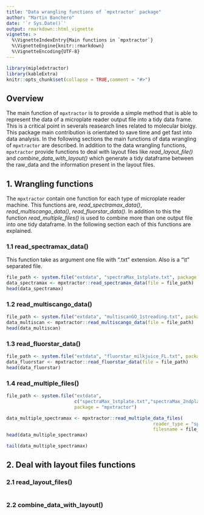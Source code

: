 ```yaml
---
title: "Data wrangling functions of `mpxtractor` package"
author: "Martin Banchero"
date: '`r Sys.Date()`'
output: rmarkdown::html_vignette
vignette: >
  %\VignetteIndexEntry{Main functions in `mpxtractor`}
  %\VignetteEngine{knitr::rmarkdown}
  %\VignetteEncoding{UTF-8}
---
```


```r
library(mipledxtractor)
library(kableExtra)
knitr::opts_chunk$set(collapse = TRUE,comment = "#>")
```

## Overview
The main function of `mpxtractor` is to provide a simple method that is able to represent
the data of a microplate reader output file into a tidy data frame. This is a critical point in severals reasearch lines related to molecular biolgy. This package main contribution is orientated to save time and get fast into data analysis.
In the following sections the main functions of data wrangling of `mpxtractor` are described.
In addition to the data wrangling functions, `mpxtractor` provide functions to deal with
layout files like *read_layout_file()* and *combine_data_with_layout()* which generate a tidy
dataframe between the raw_data and the information present in the layout files.

## 1. Wrangling functions
The `mpxtractor` contain one function for each type of microplate reader machine. This functions are, *read_spectramax_data()*, *read_multiscango_data()*, *read_fluorstar_data()*. In addition to this
the function *read_multiple_files()* is used to combine more than one output file into one tidy
dataframe. In the following section each of this functions are explained.

### 1.1 read_spectramax_data()
This function take as argument one file with ".txt" extension. Also is a "\\t" separated
file. 

```r
file_path <- system.file("extdata", "spectraMax_1stplate.txt", package = "mpxtractor")
data_spectramax <- mpxtractor::read_spectramax_data(file = file_path)
head(data_spectramax)
```

### 1.2 read_multiscango_data()

```r
file_path <- system.file("extdata", "multiscanGO_1streading.txt", package = "mpxtractor")
data_multiscan <- mpxtractor::read_multiscango_data(file = file_path)
head(data_multiscan)
```



### 1.3 read_fluorstar_data()

```r
file_path <- system.file("extdata", "fluorstar_milkjuice_FL.txt", package = "mpxtractor")
data_fluorstar <- mpxtractor::read_fluorstar_data(file = file_path)
head(data_fluorstar)

```


### 1.4 read_multiple_files()

```r
file_path <- system.file("extdata", 
                         c("spectraMax_1stplate.txt","spectraMax_2ndplate.txt"), 
                         package = "mpxtractor")

data_multiple_spectramax <- mpxtractor::read_multiple_data_files(
                                                      reader_type = "spectramax",
                                                      filesname = file_path)
head(data_multiple_spectramax)
```


```r
tail(data_multiple_spectramax)
```

## 2. Deal with layout files functions
### 2.1 read_layout_files()
```r


```

### 2.2 combine_data_with_layout()

```r

```






